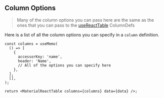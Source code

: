 
<Head>
  <title>Column Options - Mantine React Table Docs</title>
  <meta
    name="description"
    content="All the column options that can be used in Mantine React Table"
  />
  <meta
    property="og:title"
    content="Mantine React Table Column Options API Reference"
  />
  <meta
    property="og:description"
    content="A reference of all the column options that can be used in Mantine React Table"
  />
</Head>

## Column Options

> Many of the column options you can pass here are the same as the ones that you can pass to the [useReactTable](https://tanstack.com/table/v8/docs/api/core/column-def) ColumnDefs

Here is a list of all the column options you can specify in a `column` definition.

```tsx
const columns = useMemo(
  () => [
    {
      accessorKey: 'name',
      header: 'Name',
      // All of the options you can specify here
    },
  ],
  [],
);

return <MaterialReactTable columns={columns} data={data} />;
```

<ColumnOptionsTable />

<SourceCode />
